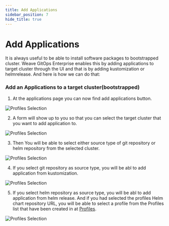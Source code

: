 ```yaml
---
title: Add Applications
sidebar_position: 7
hide_title: true
---
```



# Add Applications <TierLabel tiers="enterprise" />

It is always useful to be able to install software packages to bootstrapped cluster. Weave GitOps Enterprise enables this by adding applications to target cluster through the UI and that is by adding kustomization or helmrelease. And here is how we can do that:

### Add an Applications to a target cluster(bootstrapped)

1. At the applications page you can now find add applications button.

![Profiles Selection](./img/add-application-btn.png)

2. A form will show up to you so that you can select the target cluster that you want to add application to.

![Profiles Selection](./img/add-application-form.png)

3. Then You will be able to select either source type of git repository or helm repository from the selected cluster.

![Profiles Selection](./img/add-application-select-source.png)

4. If you select git repository as source type, you will be abl to add application from kustomization.

![Profiles Selection](./img/add-application-kustomization.png)

5. If you select helm repository as source type, you will be abl to add application from helm release. And if you had selected the profiles Helm chart repository URL, you will be able to select a profile from the Profiles list that have been created in at [Profiles](profiles.mdx).

![Profiles Selection](./img/add-application-helm-release.png)
